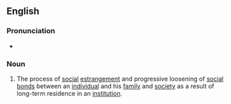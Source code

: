 ==English==

===Pronunciation===
* {{a|UK}} {{IPA|en|/diːhəˌbɪlɪˈteɪʃən/}}

===Noun===
{{en-noun|-}}

# {{lb|en|sociology}} The process of [[social]] [[estrangement]] and progressive loosening of [[social]] [[bond]]s between an [[individual]] and his [[family]] and [[society]] as a result of long-term residence in an [[institution]].